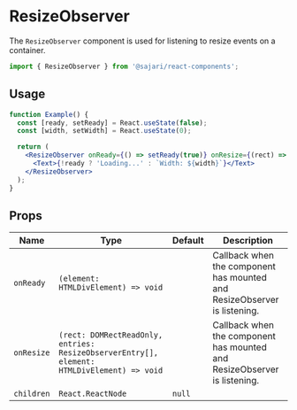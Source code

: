 
<SEO
  title="ResizeObserver"
  description="The ResizeObserver component is used for listening to resize events on a container."
/>

# ResizeObserver

The `ResizeObserver` component is used for listening to resize events on a container.

```js
import { ResizeObserver } from '@sajari/react-components';
```

## Usage

```jsx
function Example() {
  const [ready, setReady] = React.useState(false);
  const [width, setWidth] = React.useState(0);

  return (
    <ResizeObserver onReady={() => setReady(true)} onResize={(rect) => setWidth(rect.width)}>
      <Text>{!ready ? 'Loading...' : `Width: ${width}`}</Text>
    </ResizeObserver>
  );
}
```

## Props

| Name       | Type                                                                                       | Default | Description                                                              |
| ---------- | ------------------------------------------------------------------------------------------ | ------- | ------------------------------------------------------------------------ |
| `onReady`  | `(element: HTMLDivElement) => void`                                                        |         | Callback when the component has mounted and ResizeObserver is listening. |
| `onResize` | `(rect: DOMRectReadOnly, entries: ResizeObserverEntry[], element: HTMLDivElement) => void` |         | Callback when the component has mounted and ResizeObserver is listening. |
| `children` | `React.ReactNode`                                                                          | `null`  |                                                                          |
